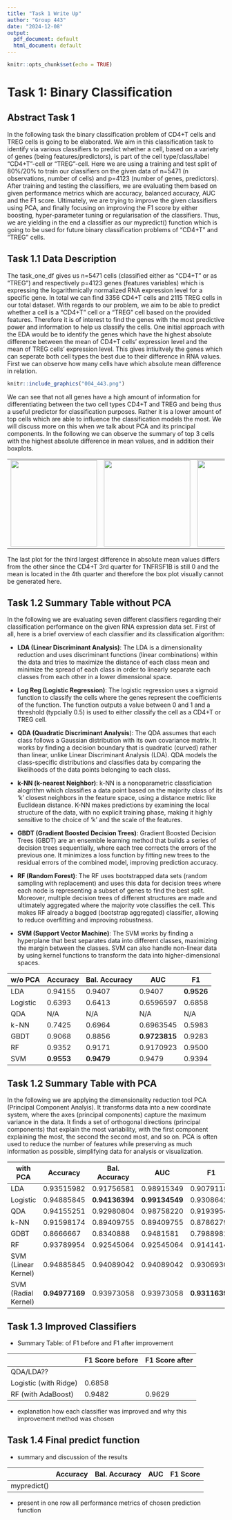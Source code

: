 ```yaml
---
title: "Task 1 Write Up"
author: "Group 443"
date: "2024-12-08"
output:
  pdf_document: default
  html_document: default
---
```


```r
knitr::opts_chunk$set(echo = TRUE)
```

# Task 1: Binary Classification

## Abstract Task 1

In the following task the binary classification problem of CD4+T cells and TREG cells is going to be elaborated. We aim in this classification task to identify via various classifiers to predict whether a cell, based on a variety of genes (being features/predictors), is part of the cell type/class/label "CD4+T"-cell or "TREG"-cell. Here we are using a training and test split of 80%/20% to train our classifiers on the given data of n=5471 (n observations, number of cells) and p=4123 (number of genes, predictors). After training and testing the classifiers, we are evaluating them based on given performance metrics which are accuracy, balanced accuracy, AUC and the F1 score. Ultimately, we are trying to improve the given classifiers using PCA, and finally focusing on improving the F1 score by either boosting, hyper-parameter tuning or regularisation of the classifiers. Thus, we are yielding in the end a classifier as our mypredict() function which is going to be used for future binary classification problems of "CD4+T" and "TREG" cells.

## Task 1.1 Data Description

The task_one_df gives us n=5471 cells (classified either as "CD4+T" or as "TREG") and respectively p=4123 genes (features variables) which is expressing the logarithmically normalized RNA expression level for a specific gene. In total we can find 3356 CD4+T cells and 2115 TREG cells in our total dataset. With regards to our problem, we aim to be able to predict whether a cell is a "CD4+T" cell or a "TREG" cell based on the provided features. Therefore it is of interest to find the genes with the most predictive power and information to help us classify the cells. One initial approach with the EDA would be to identify the genes which have the highest absolute difference between the mean of CD4+T cells' expression level and the mean of TREG cells' expression level. This gives intiuitvely the genes which can seperate both cell types the best due to their difference in RNA values. First we can observe how many cells have which absolute mean difference in relation.

```r
knitr::include_graphics("004_443.png")
```

We can see that not all genes have a high amount of information for differentiating between the two cell types CD4+T and TREG and being thus a useful predictor for classification purposes. Rather it is a lower amount of top cells which are able to influence the classification models the most. We will discuss more on this when we talk about PCA and its principal components. In the following we can observe the summary of top 3 cells with the highest absolute difference in mean values, and in addition their boxplots.

|  |  |  |
|------------------------|------------------------|-----------------------|
| ![](images/001_443-01.png){width="200"} | ![](images/002_443-01.png){width="200"} | ![](images/003_443.png){width="200"} |

The last plot for the third largest difference in absolute mean values differs from the other since the CD4+T 3rd quarter for TNFRSF1B is still 0 and the mean is located in the 4th quarter and therefore the box plot visually cannot be generated here.

## Task 1.2 Summary Table without PCA

In the following we are evaluating seven different classifiers regarding their classification performance on the given RNA expression data set. First of all, here is a brief overview of each classifier and its classification algorithm:

-   **LDA (Linear Discriminant Analysis)**: The LDA is a dimensionality reduction and uses discriminant functions (linear combinations) within the data and tries to maximize the distance of each class mean and minimize the spread of each class in order to linearly separate each classes from each other in a lower dimensional space.

-   **Log Reg (Logistic Regression)**: The logistic regression uses a sigmoid function to classify the cells where the genes represent the coefficients of the function. The function outputs a value between 0 and 1 and a threshold (typcially 0.5) is used to either classify the cell as a CD4+T or TREG cell.

-   **QDA (Quadratic Discriminant Analysis**): The QDA assumes that each class follows a Gaussian distribution with its own covariance matrix. It works by finding a decision boundary that is quadratic (curved) rather than linear, unlike Linear Discriminant Analysis (LDA). QDA models the class-specific distributions and classifies data by comparing the likelihoods of the data points belonging to each class.

-   **k-NN (k-nearest Neighbor)**: k-NN is a nonoparametric classficiation alogrithm which classifies a data point based on the majority class of its 'k' closest neighbors in the feature space, using a distance metric like Euclidean distance. K-NN makes predictions by examining the local structure of the data, with no explicit training phase, making it highly sensitive to the choice of 'k' and the scale of the features.

-   **GBDT (Gradient Boosted Decision Trees)**: Gradient Boosted Decision Trees (GBDT) are an ensemble learning method that builds a series of decision trees sequentially, where each tree corrects the errors of the previous one. It minimizes a loss function by fitting new trees to the residual errors of the combined model, improving prediction accuracy.

-   **RF (Random Forest)**: The RF uses bootstrapped data sets (random sampling with replacement) and uses this data for decision trees where each node is representing a subset of genes to find the best split. Moreover, multiple decision trees of different structures are made and ultimately aggregated where the majority vote classifies the cell. This makes RF already a bagged (bootstrap aggregated) classifier, allowing to reduce overfitting and improving robustness.

-   **SVM (Support Vector Machine)**: The SVM works by finding a hyperplane that best separates data into different classes, maximizing the margin between the classes. SVM can also handle non-linear data by using kernel functions to transform the data into higher-dimensional spaces.

| w/o PCA  | Accuracy   | Bal. Accuracy | AUC           | F1         |
|----------|------------|---------------|---------------|------------|
| LDA      | 0.94155    | 0.9407        | 0.9407        | **0.9526** |
| Logistic | 0.6393     | 0.6413        | 0.6596597     | 0.6858     |
| QDA      | N/A        | N/A           | N/A           | N/A        |
| k-NN     | 0.7425     | 0.6964        | 0.6963545     | 0.5983     |
| GBDT     | 0.9068     | 0.8856        | **0.9723815** | 0.9283     |
| RF       | 0.9352     | 0.9171        | 0.9170923     | 0.9500     |
| SVM      | **0.9553** | **0.9479**    | 0.9479        | 0.9394     |

## Task 1.2 Summary Table with PCA

In the following we are applying the dimensionality reduction tool PCA (Principal Component Analyis). It transforms data into a new coordinate system, where the axes (principal components) capture the maximum variance in the data. It finds a set of orthogonal directions (principal components) that explain the most variability, with the first component explaining the most, the second the second most, and so on. PCA is often used to reduce the number of features while preserving as much information as possible, simplifying data for analysis or visualization.

| with PCA            | Accuracy       | Bal. Accuracy  | AUC            | F1             |
|---------------|---------------|---------------|---------------|-------------|
| LDA                 | 0.93515982     | 0.91756581     | 0.98915349     | 0.90791180     |
| Logistic            | 0.94885845     | **0.94136394** | **0.99134549** | 0.93086420     |
| QDA                 | 0.94155251     | 0.92980804     | 0.98758220     | 0.91939547     |
| k-NN                | 0.91598174     | 0.89409755     | 0.89409755     | 0.87862797     |
| GDBT                | 0.8666667      | 0.8340888      | 0.9481581      | 0.7988981      |
| RF                  | 0.93789954     | 0.92545064     | 0.92545064     | 0.91414141     |
| SVM (Linear Kernel) | 0.94885845     | 0.94089042     | 0.94089042     | 0.93069307     |
| SVM (Radial Kernel) | **0.94977169** | 0.93973058     | 0.93973058     | **0.93116395** |

## Task 1.3 Improved Classifiers

-   Summary Table: of F1 before and F1 after improvement

|                       | F1 Score before | F1 Score after |
|-----------------------|-----------------|----------------|
| QDA/LDA??             |                 |                |
| Logistic (with Ridge) | 0.6858          |                |
| RF (with AdaBoost)    | 0.9482          | 0.9629         |

-   explanation how each classifier was improved and why this improvement method was chosen

## Task 1.4 Final predict function

-   summary and discussion of the results

|             | Accuracy | Bal. Accuracy | AUC | F1 Score |
|-------------|----------|---------------|-----|----------|
| mypredict() |          |               |     |          |

-   present in one row all performance metrics of chosen prediction function
